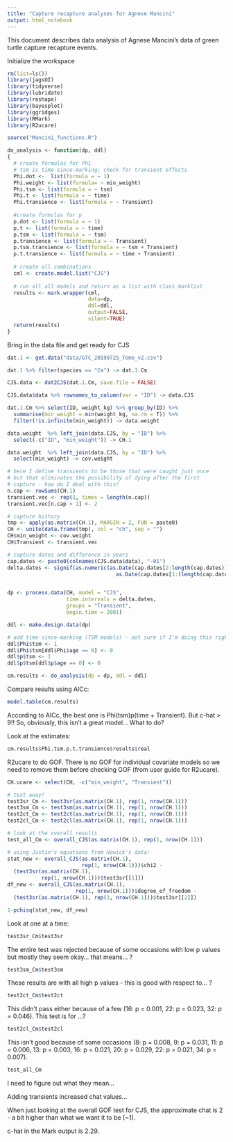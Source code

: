 ```yaml
---
title: "Capture recapture analyses for Agnese Mancini"
output: html_notebook
---
```


This document describes data analysis of Agnese Mancini's data of green turtle capture recapture events. 


Initialize the workspace
```r
rm(list=ls())
library(jagsUI)
library(tidyverse)
library(lubridate)
library(reshape)
library(bayesplot)
library(ggridges)
library(RMark)
library(R2ucare)

source("Mancini_functions.R")

do_analysis <- function(dp, ddl)
{
  # create formulas for Phi
  # tsm is time-since-marking; check for transient effects
  Phi.dot <-  list(formula = ~ 1)  
  Phi.weight <- list(formula= ~ min_weight)
  Phi.tsm <- list(formula = ~ tsm)
  Phi.t <- list(formula = ~ time)
  Phi.transience <- list(formula = ~ Transient)
  
  #create formulas for p
  p.dot <- list(formula = ~ 1)
  p.t <- list(formula = ~ time)
  p.tsm <- list(formula = ~ tsm)
  p.transience <- list(formula = ~ Transient)
  p.tsm.transience <- list(formula = ~ tsm + Transient)
  p.t.transience <- list(formula = ~ time + Transient)
  
  # create all combinations 
  cml <- create.model.list("CJS")
  
  # run all all models and return as a list with class marklist
  results <- mark.wrapper(cml,
                          data=dp,
                          ddl=ddl,
                          output=FALSE,
                          silent=TRUE)
  return(results)
}

```

Bring in the data file and get ready for CJS

```r
dat.1 <- get.data("data/GTC_20190725_Tomo_v2.csv")

dat.1 %>% filter(species == "Cm") -> dat.1.Cm

CJS.data <- dat2CJS(dat.1.Cm, save.file = FALSE)

CJS.data$data %>% rownames_to_column(var = "ID") -> data.CJS

dat.1.Cm %>% select(ID, weight_kg) %>% group_by(ID) %>%
  summarise(min_weight = min(weight_kg, na.rm = T)) %>%
  filter(!is.infinite(min_weight)) -> data.weight

data.weight  %>% left_join(data.CJS, by = "ID") %>%
  select(-c("ID", "min_weight")) -> CH.1

data.weight  %>% left_join(data.CJS, by = "ID") %>%
  select(min_weight) -> cov.weight

# here I define transients to be those that were caught just once
# but that eliminates the possibility of dying after the first
# capture - how do I deal with this?
n.cap <- rowSums(CH.1)
transient.vec <- rep(1, times = length(n.cap))
transient.vec[n.cap > 1] <- 2

# capture history
tmp <- apply(as.matrix(CH.1), MARGIN = 2, FUN = paste0)
CH <- unite(data.frame(tmp), col = "ch", sep = "")
CH$min_weight <- cov.weight
CH$Transient <- transient.vec

# capture dates and difference in years
cap.dates <- paste0(colnames(CJS.data$data), "-01")
delta.dates <- signif(as.numeric(as.Date(cap.dates[2:length(cap.dates)]) -
                                   as.Date(cap.dates[1:(length(cap.dates)-1)]))/365, 1)


dp <- process.data(CH, model = "CJS", 
                   time.intervals = delta.dates,
                   groups = "Transient",
                   begin.time = 2001)

ddl <- make.design.data(dp)

# add time-since-marking (TSM models) - not sure if I'm doing this right... 
ddl$Phi$tsm <- 1
ddl$Phi$tsm[ddl$Phi$age == 0] <- 0
ddl$p$tsm <- 1
ddl$p$tsm[ddl$p$age == 0] <- 0

cm.results <- do_analysis(dp = dp, ddl = ddl)

```

Compare results using AICc:

```r
model.table(cm.results)
```

According to AICc, the best one is Phi(tsm)p(time + Transient). But c-hat > 9!!  So, obviously, this isn't a great model... What to do? 

Look at the estimates:
```r
cm.results$Phi.tsm.p.t.transience$results$real
```



R2ucare to do GOF.  There is no GOF for individual covariate models so we need to remove them before checking GOF (from user guide for R2ucare).

```r

CH.ucare <- select(CH, -c("min_weight", "Transient"))

# test away! 
test3sr_Cm <- test3sr(as.matrix(CH.1), rep(1, nrow(CH.1)))
test3sm_Cm <- test3sm(as.matrix(CH.1), rep(1, nrow(CH.1)))
test2ct_Cm <- test2ct(as.matrix(CH.1), rep(1, nrow(CH.1)))
test2cl_Cm <- test2cl(as.matrix(CH.1), rep(1, nrow(CH.1)))

# look at the overall results
test_all_Cm <- overall_CJS(as.matrix(CH.1), rep(1, nrow(CH.1)))

# using Justin's equations from Howick's data:
stat_new <- overall_CJS(as.matrix(CH.1), 
                        rep(1, nrow(CH.1)))$chi2 - 
  (test3sr(as.matrix(CH.1), 
           rep(1, nrow(CH.1)))$test3sr[[1]])
df_new <- overall_CJS(as.matrix(CH.1), 
                      rep(1, nrow(CH.1)))$degree_of_freedom - 
  (test3sr(as.matrix(CH.1), rep(1, nrow(CH.1)))$test3sr[[2]])

1-pchisq(stat_new, df_new)

```

Look at one at a time:
```r
test3sr_Cm$test3sr
```

The entire test was rejected because of some occasions with low p values but mostly they seem okay... that means... ?


```r
test3sm_Cm$test3sm
```

These results are with all high p values - this is good with respect to... ? 


```r
test2ct_Cm$test2ct
```

This didn't pass either because of a few (16: p = 0.001, 22: p = 0.023, 32: p = 0.046). This test is for ...?


```r
test2cl_Cm$test2cl
```

This isn't good because of some occasions (8: p = 0.008, 9: p = 0.031, 11: p = 0.006, 13: p = 0.003, 16: p = 0.021, 20: p = 0.029, 22: p = 0.021, 34: p = 0.007). 


```r
test_all_Cm
```

I need to figure out what they mean... 


Adding transients increased chat values... 

When just looking at the overall GOF test for CJS, the approximate chat is 2 - a bit higher than what we want it to be (~1).  

c-hat in the Mark output is 2.29.  




